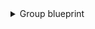 <details>
<summary>Group blueprint</summary>

```json showLineNumbers
 {
    "identifier": "gitlabGroup",
    "title": "Group",
    "icon": "GitLab",
    "schema": {
      "properties": {
        "visibility": {
          "icon": "Lock",
          "title": "Visibility",
          "type": "string",
          "description": "Visibility status of the group. (e.g public, internal etc. )",
          "enum": [
            "public",
            "internal",
            "private"
          ],
          "enumColors": {
            "public": "red",
            "internal": "yellow",
            "private": "green"
          }
        },
        "url": {
          "title": "URL",
          "format": "url",
          "type": "string",
          "icon": "Link",
          "description": "Link to the gitlab group"
        },
        "description": {
          "title": "Description",
          "type": "string",
          "icon": "BlankPage",
          "description": "A short description of the gitlab group"
        }
      },
      "required": []
    },
    "mirrorProperties": {},
    "calculationProperties": {},
    "aggregationProperties": {},
    "relations": {
      "gitlabMembers": {
        "title": "Gitlab Members",
        "target": "gitlabMember",
        "required": false,
        "many": true
      }
    }
  }
```
</details>